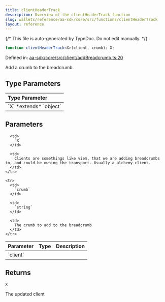 ```yaml
---
title: clientHeaderTrack
description: Overview of the clientHeaderTrack function
slug: wallets/reference/aa-sdk/core/src/functions/clientHeaderTrack
layout: reference
---
```


{/* This file is auto-generated by TypeDoc. Do not edit manually. */}

```ts
function clientHeaderTrack<X>(client, crumb): X;
```

Defined in: [aa-sdk/core/src/client/addBreadcrumb.ts:20](https://github.com/alchemyplatform/aa-sdk/blob/9df5be8c23af4e472bcb503c17766b16da0ad87d/aa-sdk/core/src/client/addBreadcrumb.ts#L20)

Add a crumb to the breadcrumb.

## Type Parameters

<table>
  <thead>
    <tr>
      <th align="left">Type Parameter</th>
    </tr>
  </thead>

  <tbody>
    <tr>
      <td>
        `X` *extends* `object`
      </td>
    </tr>
  </tbody>
</table>

## Parameters

<table>
  <thead>
    <tr>
      <th align="left">Parameter</th>
      <th align="left">Type</th>
      <th align="left">Description</th>
    </tr>
  </thead>

  <tbody>
    <tr>
      <td>
        `client`
      </td>

      <td>
        `X`
      </td>

      <td>
        Clients are somethings like viem, that we are adding breadcrumbs to, and could be owning the transport. Usually a alchemy client.
      </td>
    </tr>

    <tr>
      <td>
        `crumb`
      </td>

      <td>
        `string`
      </td>

      <td>
        The crumb to add to the breadcrumb
      </td>
    </tr>

  </tbody>
</table>

## Returns

`X`

The updated client
